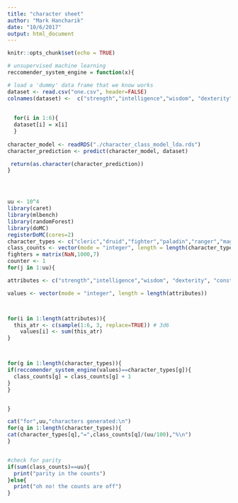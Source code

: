 ```yaml
---
title: "character sheet"
author: "Mark Hancharik"
date: "10/6/2017"
output: html_document
---
```


```r
knitr::opts_chunk$set(echo = TRUE)
```

```r



# unsupervised machine learning 
reccomender_system_engine = function(x){

# load a 'dummy' data frame that we know works   
dataset <- read.csv("one.csv", header=FALSE)
colnames(dataset) <-  c("strength","intelligence","wisdom", "dexterity", "constitution","charisma","class")
 
  
  for(i in 1:6){
  dataset[i] = x[i]
  }
  
character_model <- readRDS("./character_class_model_lda.rds")
character_prediction <- predict(character_model, dataset) 

 return(as.character(character_prediction))
}





```




```r
uu <- 10^4
library(caret)
library(mlbench)
library(randomForest)
library(doMC)
registerDoMC(cores=2) 
character_types <- c("cleric","druid","fighter","paladin","ranger","magic_user","illusionist","thief","assassin","monk")
class_counts <- vector(mode = "integer", length = length(character_types))
fighters = matrix(NaN,1000,7)
counter <- 1
for(j in 1:uu){

attributes <- c("strength","intelligence","wisdom", "dexterity", "constitution","charisma")

values <- vector(mode = "integer", length = length(attributes))



for(i in 1:length(attributes)){
  this_atr <- c(sample(1:6, 3, replace=TRUE)) # 3d6
    values[i] <- sum(this_atr)
}



for(g in 1:length(character_types)){
if(reccomender_system_engine(values)==character_types[g]){
  class_counts[g] = class_counts[g] + 1
}
}


}

cat("for",uu,"characters generated:\n")
for(q in 1:length(character_types)){
cat(character_types[q],"=",class_counts[q]/(uu/100),"%\n")
}


#check for parity
if(sum(class_counts)==uu){
  print("parity in the counts")
}else{
  print("oh no! the counts are off") 
}


```

